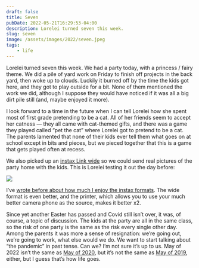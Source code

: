 ```yaml
---
draft: false
title: Seven
pubDate: 2022-05-21T16:29:53-04:00
description: Lorelei turned seven this week.
slug: seven
image: /assets/images/2022/seven.jpeg 
tags:
	- life
---
```


Lorelei turned seven this week. We had a party today, with a princess / fairy theme. We did a pile of yard work on Friday to finish off projects in the back yard, then woke up to clouds. Luckily it burned off by the time the kids got here, and they got to play outside for a bit. None of them mentioned the work we did, although I suppose they would have noticed if it was all a big dirt pile still (and, maybe enjoyed it more).

I look forward to a time in the future when I can tell Lorelei how she spent most of first grade pretending to be a cat. All of her friends seem to accept her catness — they all came with cat-themed gifts, and there was a game they played called “pet the cat” where Lorelei got to pretend to be a cat. The parents lamented that none of their kids ever tell them what goes on at school except in bits and pieces, but we pieced together that this is a game that gets played often at recess.

We also picked up an [instax Link wide](https://instax.com/link_wide/en/) so we could send real pictures of the party home with the kids. This is Lorelei testing it out the day before:

![](/assets/images/2022/seven.jpeg)

I’ve [wrote before about how much I enjoy the instax formats](/blog-posts/2020/12/instax). The wide format is even better, and the printer, which allows you to use your much better camera phone as the source, makes it better x2.

Since yet another Easter has passed and Covid still isn’t over, it was, of course, a topic of discussion. The kids at the party are all in the same class, so the risk of one party is the same as the risk every single other day. Among the parents it was more a sense of resignation: we’re going out, we’re going to work, what else would we do. We want to start talking about “the pandemic” in past tense. Can we? I’m not sure it’s up to us. May of 2022 isn’t the same as [May of 2020](/blog-posts/2020/05), but it’s not the same as [May of 2019](/blog-posts/2019/05), either, but I guess that’s how life goes.